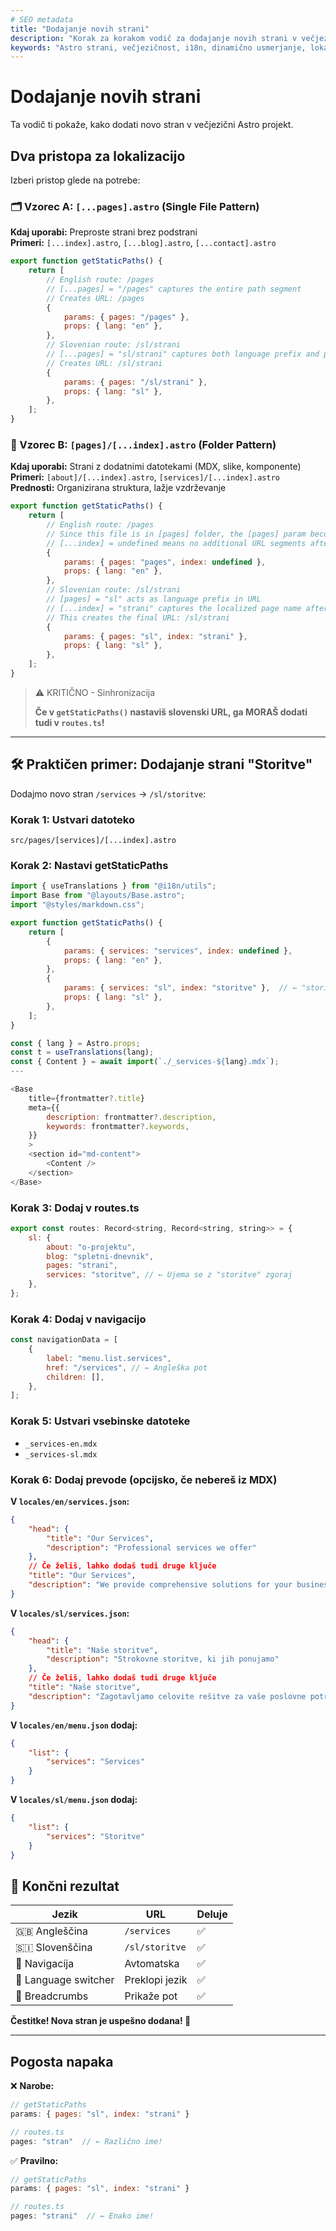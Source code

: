 ```yaml
---
# SEO metadata
title: "Dodajanje novih strani"
description: "Korak za korakom vodič za dodajanje novih strani v večjezični Astro projekt. Naučite se dinamičnega usmerjanja, lokalizacije URL-jev, sinhronizacije routes.ts in praktičnih primerov."
keywords: "Astro strani, večjezičnost, i18n, dinamično usmerjanje, lokalizacija, getStaticPaths, routes, slovenščina, angleščina, MDX"
---
```


# Dodajanje novih strani

Ta vodič ti pokaže, kako dodati novo stran v večjezični Astro projekt.

## Dva pristopa za lokalizacijo

Izberi pristop glede na potrebe:

### 🗂️ Vzorec A: `[...pages].astro` (Single File Pattern)

**Kdaj uporabi:** Preproste strani brez podstrani  
**Primeri:** `[...index].astro`, `[...blog].astro`, `[...contact].astro`

```javascript
export function getStaticPaths() {
    return [
        // English route: /pages
        // [...pages] = "/pages" captures the entire path segment
        // Creates URL: /pages
        {
            params: { pages: "/pages" },
            props: { lang: "en" },
        },
        // Slovenian route: /sl/strani
        // [...pages] = "sl/strani" captures both language prefix and path
        // Creates URL: /sl/strani
        {
            params: { pages: "/sl/strani" },
            props: { lang: "sl" },
        },
    ];
}
```

### 📁 Vzorec B: `[pages]/[...index].astro` (Folder Pattern)

**Kdaj uporabi:** Strani z dodatnimi datotekami (MDX, slike, komponente)  
**Primeri:** `[about]/[...index].astro`, `[services]/[...index].astro`  
**Prednosti:** Organizirana struktura, lažje vzdrževanje

```javascript
export function getStaticPaths() {
    return [
        // English route: /pages
        // Since this file is in [pages] folder, the [pages] param becomes "pages"
        // [...index] = undefined means no additional URL segments after /pages
        {
            params: { pages: "pages", index: undefined },
            props: { lang: "en" },
        },
        // Slovenian route: /sl/strani
        // [pages] = "sl" acts as language prefix in URL
        // [...index] = "strani" captures the localized page name after /sl/
        // This creates the final URL: /sl/strani
        {
            params: { pages: "sl", index: "strani" },
            props: { lang: "sl" },
        },
    ];
}
```

> ⚠️ KRITIČNO - Sinhronizacija
>
> **Če v `getStaticPaths()` nastaviš slovenski URL, ga MORAŠ dodati tudi v `routes.ts`!**

---

## 🛠️ Praktičen primer: Dodajanje strani "Storitve"

Dodajmo novo stran `/services` → `/sl/storitve`:

### Korak 1: Ustvari datoteko

`src/pages/[services]/[...index].astro`

### Korak 2: Nastavi getStaticPaths

```javascript
import { useTranslations } from "@i18n/utils";
import Base from "@layouts/Base.astro";
import "@styles/markdown.css";

export function getStaticPaths() {
    return [
        {
            params: { services: "services", index: undefined },
            props: { lang: "en" },
        },
        {
            params: { services: "sl", index: "storitve" },  // ← "storitve"
            props: { lang: "sl" },
        },
    ];
}

const { lang } = Astro.props;
const t = useTranslations(lang);
const { Content } = await import(`./_services-${lang}.mdx`);
---

<Base
    title={frontmatter?.title}
    meta={{
        description: frontmatter?.description,
        keywords: frontmatter?.keywords,
    }}
    >
    <section id="md-content">
        <Content />
    </section>
</Base>
```

### Korak 3: Dodaj v routes.ts

```javascript
export const routes: Record<string, Record<string, string>> = {
    sl: {
        about: "o-projektu",
        blog: "spletni-dnevnik",
        pages: "strani",
        services: "storitve", // ← Ujema se z "storitve" zgoraj
    },
};
```

### Korak 4: Dodaj v navigacijo

```javascript
const navigationData = [
    {
        label: "menu.list.services",
        href: "/services", // ← Angleška pot
        children: [],
    },
];
```

### Korak 5: Ustvari vsebinske datoteke

-   `_services-en.mdx`
-   `_services-sl.mdx`

### Korak 6: Dodaj prevode (opcijsko, če nebereš iz MDX)

**V `locales/en/services.json`:**

```json
{
    "head": {
        "title": "Our Services",
        "description": "Professional services we offer"
    },
    // Če želiš, lahko dodaš tudi druge ključe
    "title": "Our Services",
    "description": "We provide comprehensive solutions for your business needs."
}
```

**V `locales/sl/services.json`:**

```json
{
    "head": {
        "title": "Naše storitve",
        "description": "Strokovne storitve, ki jih ponujamo"
    },
    // Če želiš, lahko dodaš tudi druge ključe
    "title": "Naše storitve",
    "description": "Zagotavljamo celovite rešitve za vaše poslovne potrebe."
}
```

**V `locales/en/menu.json` dodaj:**

```json
{
    "list": {
        "services": "Services"
    }
}
```

**V `locales/sl/menu.json` dodaj:**

```json
{
    "list": {
        "services": "Storitve"
    }
}
```

## 🎯 Končni rezultat

| Jezik                | URL            | Deluje |
| -------------------- | -------------- | ------ |
| 🇬🇧 Angleščina        | `/services`    | ✅     |
| 🇸🇮 Slovenščina       | `/sl/storitve` | ✅     |
| 🧭 Navigacija        | Avtomatska     | ✅     |
| 🔄 Language switcher | Preklopi jezik | ✅     |
| 🍞 Breadcrumbs       | Prikaže pot    | ✅     |

**Čestitke! Nova stran je uspešno dodana! 🎉**

---

## Pogosta napaka

❌ **Narobe:**

```javascript
// getStaticPaths
params: { pages: "sl", index: "strani" }

// routes.ts
pages: "stran"  // ← Različno ime!
```

✅ **Pravilno:**

```javascript
// getStaticPaths
params: { pages: "sl", index: "strani" }

// routes.ts
pages: "strani"  // ← Enako ime!
```
